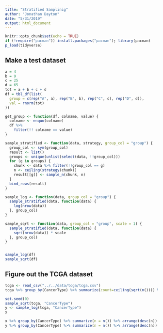 ```yaml
---
title: "Stratified Samplinig"
author: "Jonathan Dayton"
date: "5/31/2019"
output: html_document
---
```


```r
knitr::opts_chunk$set(echo = TRUE)
if (!require("pacman")) install.packages("pacman"); library(pacman)
p_load(tidyverse)
```

## Make a test dataset

```r
a = 4
b = 9
c = 25
d = 65
tot = a + b + c + d
df = tbl_df(list(
  group = c(rep("A", a), rep("B", b), rep("C", c), rep("D", d)),
  val = rnorm(tot)
))

get_group <- function(df, colname, value) {
  colname <- enquo(colname)
  df %>%
    filter(!! colname == value)
}

sample_stratified <- function(data, strategy, group_col = "group") {
  group_col <- sym(group_col)
  result <- list()
  groups <- unique(unlist(select(data, !!group_col)))
  for (g in groups) {
    chunk <- data %>% filter(!!group_col == g)
    n <- ceiling(strategy(chunk))
    result[[g]] <- sample_n(chunk, n)
  }
  bind_rows(result)
}

sample_log <- function(data, group_col = "group") {
  sample_stratified(data, function(data) {
    log(nrow(data))
  }, group_col)
}

sample_sqrt <- function(data, group_col = "group", scale = 1) {
  sample_stratified(data, function(data) {
    sqrt(nrow(data)) * scale
  }, group_col)
}


sample_log(df)
sample_sqrt(df)
```


## Figure out the TCGA dataset

```r
tcga <- read_csv("../../data/tcga/tcga.csv")
tcga %>% group_by(CancerType) %>% summarize(count=ceiling(sqrt(n()))) %>% arrange(desc(count)) %>% ungroup()
```

```r
set.seed(0)
sample_sqrt(tcga, "CancerType")
y <- sample_log(tcga, "CancerType")
x
```

```r
x %>% group_by(CancerType) %>% summarize(n = n()) %>% arrange(desc(n)) %>% View()
y %>% group_by(CancerType) %>% summarize(n = n()) %>% arrange(desc(n)) %>% View()
```


